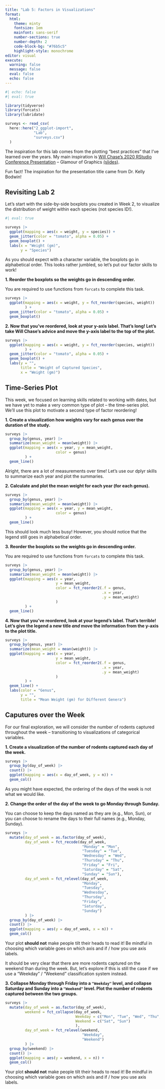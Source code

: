 ```yaml
---
title: "Lab 5: Factors in Visualizations"
format: 
  html: 
    theme: minty
    fontsize: 1em
    mainfont: sans-serif
    number-sections: true
    number-depth: 2
    code-block-bg: "#76b5c5"
    highlight-style: monochrome
editor: visual
execute: 
  warning: false
  message: false
  eval: false
  echo: false
---
```


```r
#| echo: false
#| eval: true

library(tidyverse)
library(forcats)
library(lubridate)

surveys <- read_csv(
  here::here("2_ggplot-import", 
             "Lab", 
             "surveys.csv")
  )
```

The inspiration for this lab comes from the plotting "best practices" that I've learned over the years. My main inspiration is [Will Chase's 2020 RStudio Conference Presentation](https://www.youtube.com/watch?v=h5cTacaWE6I) -- Glamour of Graphics [(slides)](https://www.williamrchase.com/slides/assets/player/KeynoteDHTMLPlayer.html#0).

::: callout-note
Fun fact! The inspiration for the presentation title came from Dr. Kelly Bodwin!
:::

## Revisiting Lab 2

Let's start with the side-by-side boxplots you created in Week 2, to visualize the distribution of weight within each species (not species ID!).

```r
#| eval: true

surveys |> 
  ggplot(mapping = aes(x = weight, y = species)) + 
  geom_jitter(color = "tomato", alpha = 0.05) + 
  geom_boxplot() + 
  labs(x = "Weight (gm)", 
       y = "Species")
```

As you should expect with a character variable, the boxplots go in alphabetical order. This looks rather jumbled, so let's put our factor skills to work!

**1. Reorder the boxplots so the weights go in descending order.**

::: callout-caution
You are required to use functions from `forcats` to complete this task.
:::

```r
surveys |> 
  ggplot(mapping = aes(x = weight, y = fct_reorder(species, weight))
         ) + 
  geom_jitter(color = "tomato", alpha = 0.05) + 
  geom_boxplot()
```

**2. Now that you've reordered, look at your y-axis label. That's long! Let's take Will Chase's advice and move the y-axis label to the top of the plot.**

```r
surveys |> 
  ggplot(mapping = aes(x = weight, y = fct_reorder(species, weight))
         ) + 
  geom_jitter(color = "tomato", alpha = 0.05) + 
  geom_boxplot() + 
  labs(y = "", 
       title = "Weight of Captured Species", 
       x = "Weight (gm)")
```

## Time-Series Plot

This week, we focused on learning skills related to working with dates, but we have yet to make a very common type of plot -- the time-series plot. We'll use this plot to motivate a second type of factor reordering!

**1. Create a visualization how weights vary for each genus over the duration of the study.**

```r
surveys |> 
  group_by(genus, year) |> 
  summarize(mean_weight = mean(weight)) |> 
  ggplot(mapping = aes(x = year, y = mean_weight, 
                       color = genus)
         ) + 
  geom_line()

```

Alright, there are a lot of measurements over time! Let's use our dplyr skills to summarize each year and plot the summaries.

**2. Calculate and plot the mean weight for each year (for each genus).**

```r
surveys |> 
  group_by(genus, year) |> 
  summarize(mean_weight = mean(weight)) |> 
  ggplot(mapping = aes(x = year, y = mean_weight, 
                       color = genus)
         ) + 
  geom_line()

```

This should look much less busy! However, you should notice that the legend still goes in alphabetical order.

**3. Reorder the boxplots so the weights go in descending order.**

::: callout-caution
You are required to use functions from `forcats` to complete this task.
:::

```r
surveys |> 
  group_by(genus, year) |> 
  summarize(mean_weight = mean(weight)) |> 
  ggplot(mapping = aes(x = year, 
                       y = mean_weight, 
                       color = fct_reorder2(.f = genus, 
                                            .x = year, 
                                            .y = mean_weight)
                       )
         ) + 
  geom_line()
```

**4. Now that you've reordered, look at your legend's label. That's terrible! Let's give the legend a new title *and* move the information from the y-axis to the plot title.**

```r
surveys |> 
  group_by(genus, year) |> 
  summarize(mean_weight = mean(weight)) |> 
  ggplot(mapping = aes(x = year, 
                       y = mean_weight, 
                       color = fct_reorder2(.f = genus, 
                                            .x = year, 
                                            .y = mean_weight)
                       )
         ) + 
  geom_line() + 
  labs(color = "Genus", 
       y = "", 
       title = "Mean Weight (gm) for Different Genera")
```

## Caputures over the Week

For our final exploration, we will consider the number of rodents captured throughout the week -- transitioning to visualizations of categorical variables.

**1. Create a visualization of the number of rodents captured each day of the week.**

```r
surveys |> 
  group_by(day_of_week) |> 
  count() |> 
  ggplot(mapping = aes(x = day_of_week, y = n)) +
  geom_col()

```

As you might have expected, the ordering of the days of the week is not what we would like.

**2. Change the order of the day of the week to go Monday through Sunday.**

::: callout-note
You can choose to keep the days named as they are (e.g., Mon, Sun), or you can choose to rename the days to their full names (e.g., Monday, Sunday).
:::

```r
surveys |> 
  mutate(day_of_week = as.factor(day_of_week), 
         day_of_week = fct_recode(day_of_week, 
                                   "Monday" = "Mon", 
                                   "Tuesday" = "Tue", 
                                   "Wednesday" = "Wed", 
                                   "Thursday" = "Thu", 
                                   "Friday" = "Fri", 
                                   "Saturday" = "Sat", 
                                   "Sunday" = "Sun"), 
         day_of_week = fct_relevel(day_of_week, 
                                   "Monday", 
                                   "Tuesday", 
                                   "Wednesday", 
                                   "Thursday", 
                                   "Friday", 
                                   "Saturday", 
                                   "Sunday")
         ) |> 
  group_by(day_of_week) |> 
  count() |> 
  ggplot(mapping = aes(y = day_of_week, x = n)) +
  geom_col()

```

::: callout-warning
Your plot **should not** make people tilt their heads to read it! Be mindful in choosing which variable goes on which axis and if / how you use axis labels.
:::

It should be very clear that there are more rodents captured on the weekend than during the week. But, let's explore if this is still the case if we use a "Weekday" / "Weekend" classification system instead.

**3. Collapse Monday through Friday into a `"Weekday"` level, and collapse Saturday and Sunday into a `"Weekend"` level. Plot the number of rodents captured between the two groups.**

```r
surveys |> 
  mutate(day_of_week = as.factor(day_of_week), 
         weekend = fct_collapse(day_of_week, 
                                Weekday = c("Mon", "Tue", "Wed", "Thu", "Fri"), 
                                Weekend = c("Sat", "Sun")
                                ), 
         day_of_week = fct_relevel(weekend, 
                                   "Weekday", 
                                   "Weekend")
         ) |> 
  group_by(weekend) |> 
  count() |> 
  ggplot(mapping = aes(y = weekend, x = n)) +
  geom_col()

```

::: callout-warning
Your plot **should not** make people tilt their heads to read it! Be mindful in choosing which variable goes on which axis and if / how you use axis labels.
:::
